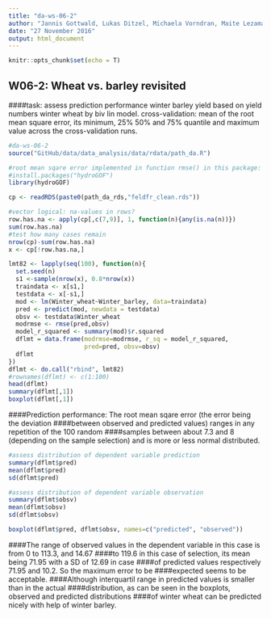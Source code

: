 ---
title: "da-ws-06-2"
author: "Jannis Gottwald, Lukas Ditzel, Michaela Vorndran, Maite Lezama Valdes, Alexander Jorns"
date: "27 November 2016"
output: html_document
---

```{r setup, include=FALSE}
knitr::opts_chunk$set(echo = T)
```

## W06-2: Wheat vs. barley revisited

####task: 
assess prediction performance winter barley yield based on yield numbers 
winter wheat by biv lin model. cross-validation: mean of the root mean 
square error, its minimum, 25% 50% and 75% quantile and maximum value across 
the cross-validation runs.

```{r}
#da-ws-06-2
source("GitHub/data/data_analysis/data/rdata/path_da.R")

#root mean sqare error implemented in function rmse() in this package:
#install.packages("hydroGOF")
library(hydroGOF)

cp <- readRDS(paste0(path_da_rds,"feldfr_clean.rds"))

#vector logical: na-values in rows?
row.has.na <- apply(cp[,c(7,9)], 1, function(n){any(is.na(n))})
sum(row.has.na)
#test how many cases remain
nrow(cp)-sum(row.has.na)
x <- cp[!row.has.na,]

lmt82 <- lapply(seq(100), function(n){
  set.seed(n)
  s1 <-sample(nrow(x), 0.8*nrow(x))
  traindata <- x[s1,]
  testdata <- x[-s1,]
  mod <- lm(Winter_wheat~Winter_barley, data=traindata)
  pred <- predict(mod, newdata = testdata)
  obsv <- testdata$Winter_wheat
  modrmse <- rmse(pred,obsv)
  model_r_squared <- summary(mod)$r.squared
  dflmt = data.frame(modrmse=modrmse, r_sq = model_r_squared,
                     pred=pred, obsv=obsv)
  dflmt
})
dflmt <- do.call("rbind", lmt82)
#rownames(dflmt) <- c(1:100)
head(dflmt)
summary(dflmt[,1])
boxplot(dflmt[,1])
```

####Prediction performance: The root mean sqare error (the error being the deviation 
####between observed and predicted values) ranges in any repetition of the 100 random
####samples between about 7.3 and 8 (depending on the sample selection) and is more or less normal distributed. 

```{r}
#assess distribution of dependent variable prediction
summary(dflmt$pred)
mean(dflmt$pred)
sd(dflmt$pred)

#assess distribution of dependent variable observation
summary(dflmt$obsv)
mean(dflmt$obsv)
sd(dflmt$obsv)

boxplot(dflmt$pred, dflmt$obsv, names=c("predicted", "observed"))
```

####The range of observed values in the dependent variable in this case is from 0 to 113.3, and 14.67
####to 119.6 in this case of selection, its mean being 71.95 with a SD of 12.69 in case
####of predicted values respectively 71.95 and 10.2. So the maximum error to be 
####expected seems to be acceptable.
####Although interquartil range in predicted values is smaller than in the actual
####distribution, as can be seen in the boxplots, observed and predicted distributions
####of winter wheat can be predicted nicely with help of winter barley.

